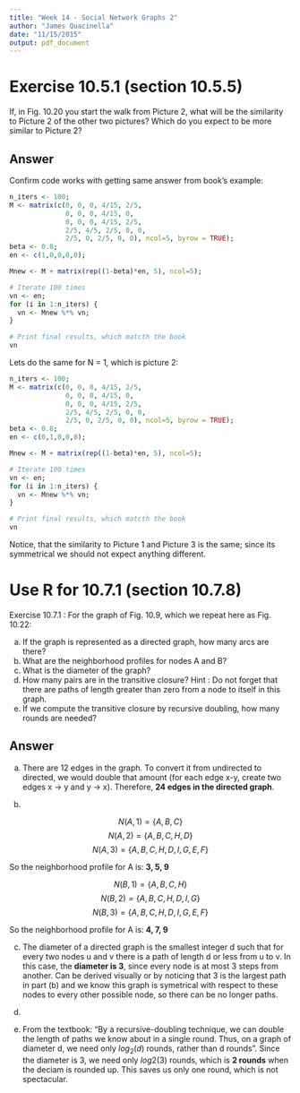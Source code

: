 ```yaml
---
title: "Week 14 - Social Network Graphs 2"
author: "James Quacinella"
date: "11/15/2015"
output: pdf_document
---
```



# Exercise 10.5.1 (section 10.5.5)

If, in Fig. 10.20 you start the walk from Picture 2, what will be the similarity to Picture 2 of the other two pictures? Which do you expect to be more similar to Picture 2?

## Answer 

Confirm code works with getting same answer from book's example:

```r
n_iters <- 100;
M <- matrix(c(0, 0, 0, 4/15, 2/5,
              0, 0, 0, 4/15, 0,
              0, 0, 0, 4/15, 2/5,
              2/5, 4/5, 2/5, 0, 0,
              2/5, 0, 2/5, 0, 0), ncol=5, byrow = TRUE);
beta <- 0.8;
en <- c(1,0,0,0,0);

Mnew <- M + matrix(rep((1-beta)*en, 5), ncol=5);

# Iterate 100 times
vn <- en;
for (i in 1:n_iters) {
  vn <- Mnew %*% vn;
}

# Print final results, which matcth the book
vn

```

Lets do the same for N = 1, which is picture 2:

```r
n_iters <- 100;
M <- matrix(c(0, 0, 0, 4/15, 2/5,
              0, 0, 0, 4/15, 0,
              0, 0, 0, 4/15, 2/5,
              2/5, 4/5, 2/5, 0, 0,
              2/5, 0, 2/5, 0, 0), ncol=5, byrow = TRUE);
beta <- 0.8;
en <- c(0,1,0,0,0);

Mnew <- M + matrix(rep((1-beta)*en, 5), ncol=5);

# Iterate 100 times
vn <- en;
for (i in 1:n_iters) {
  vn <- Mnew %*% vn;
}

# Print final results, which matcth the book
vn

```

Notice, that the similarity to Picture 1 and Picture 3 is the same; since its symmetrical we should not expect anything different.

\pagebreak

# Use R for 10.7.1 (section 10.7.8)

Exercise 10.7.1 : For the graph of Fig. 10.9, which we repeat here as Fig. 10.22:

(a) If the graph is represented as a directed graph, how many arcs are there?
(b) What are the neighborhood profiles for nodes A and B?
(c) What is the diameter of the graph?
(d) How many pairs are in the transitive closure? Hint : Do not forget that there are paths of length greater than zero from a node to itself in this graph.
(e) If we compute the transitive closure by recursive doubling, how many
rounds are needed?

## Answer 

(a) There are 12 edges in the graph. To convert it from undirected to directed, we would double that amount (for each edge x-y, create two edges x -> y and y -> x). Therefore, **24 edges in the directed graph**.

(b)

$$N(A, 1) = \{A, B, C\}$$
$$N(A, 2) = \{A, B, C, H, D\}$$
$$N(A, 3) = \{A, B, C, H, D, I, G, E, F\}$$

So the neighborhood profile for A is: **3, 5, 9**


$$N(B, 1) = \{A, B, C, H\}$$
$$N(B, 2) = \{A, B, C, H, D, I, G\}$$
$$N(B, 3) = \{A, B, C, H, D, I, G, E, F\}$$

So the neighborhood profile for A is: **4, 7, 9**


(c) The diameter of a directed graph is the smallest integer d such that for every
two nodes u and v there is a path of length d or less from u to v. In this case, the **diameter is 3**, since every node is at most 3 steps from another. Can be derived visually or by noticing that 3 is the largest path in part (b) and we know this graph is symetrical with respect to these nodes to every other possible node, so there can be no longer paths.

(d)

(e) From the textbook: "By a recursive-doubling technique, we can double the length of paths we know about in a single round. Thus, on a graph of diameter d, we need only $log_2 (d)$ rounds, rather than d rounds". Since the diameter is 3, we need only $log2(3)$ rounds, which is **2 rounds** when the deciam is rounded up. This saves us only one round, which is not spectacular.

\pagebreak
